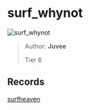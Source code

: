 
# surf_whynot

![surf_whynot](https://raw.githubusercontent.com/Sayt123/SurfMapPics/Maps-and-bonuses/csgo/surf_whynot.jpg)

> Author: **Juvee**
>
> Tier 6

## Records

[surfheaven](https://surfheaven.eu/map/surf_whynot)

